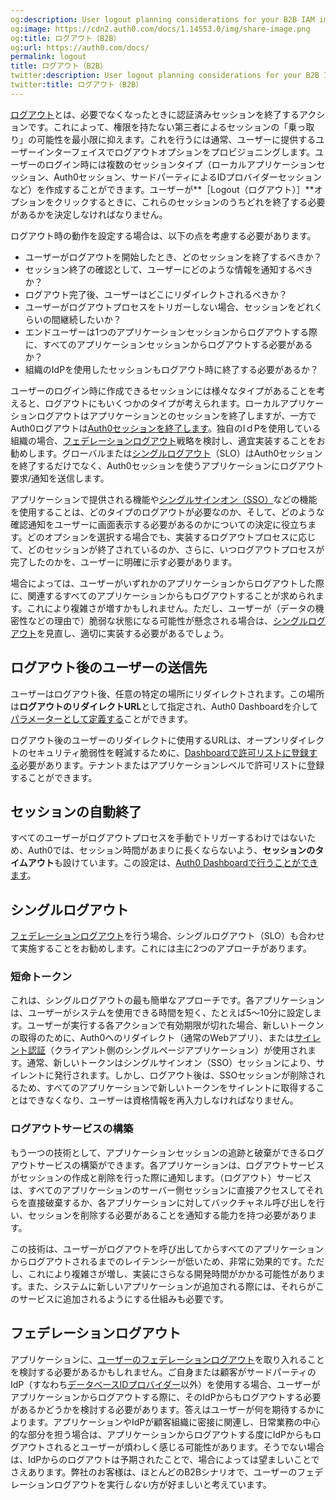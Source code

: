 ```yaml
---
og:description: User logout planning considerations for your B2B IAM implementation.
og:image: https://cdn2.auth0.com/docs/1.14553.0/img/share-image.png
og:title: ログアウト（B2B）
og:url: https://auth0.com/docs/
permalink: logout
title: ログアウト（B2B）
twitter:description: User logout planning considerations for your B2B IAM implementation.
twitter:title: ログアウト（B2B）
---
```


[ログアウト](/logout)とは、必要でなくなったときに認証済みセッションを終了するアクションです。これによって、権限を持たない第三者によるセッションの「乗っ取り」の可能性を最小限に抑えます。これを行うには通常、ユーザーに提供するユーザーインターフェイスでログアウトオプションをプロビジョニングします。ユーザーのログイン時には複数のセッションタイプ（ローカルアプリケーションセッション、Auth0セッション、サードパーティによるIDプロバイダーセッションなど）を作成することができます。ユーザーが**［Logout（ログアウト）］**オプションをクリックするときに、これらのセッションのうちどれを終了する必要があるかを決定しなければなりません。



ログアウト時の動作を設定する場合は、以下の点を考慮する必要があります。

* ユーザーがログアウトを開始したとき、どのセッションを終了するべきか？
* セッション終了の確認として、ユーザーにどのような情報を通知するべきか？
* ログアウト完了後、ユーザーはどこにリダイレクトされるべきか？
* ユーザーがログアウトプロセスをトリガーしない場合、セッションをどれくらいの間継続したいか？
* エンドユーザーは1つのアプリケーションセッションからログアウトする際に、すべてのアプリケーションセッションからログアウトする必要があるか？
* 組織のIdPを使用したセッションもログアウト時に終了する必要があるか？

ユーザーのログイン時に作成できるセッションには様々なタイプがあることを考えると、ログアウトにもいくつかのタイプが考えられます。ローカルアプリケーションログアウトはアプリケーションとのセッションを終了しますが、一方でAuth0ログアウトは[Auth0セッションを終了します](https://auth0.com/docs/logout/guides/logout-auth0)。独自のIｄPを使用している組織の場合、[フェデレーションログアウト](#federated-logout)戦略を検討し、適宜実装することをお勧めします。グローバルまたは[シングルログアウト](https://auth0.com/docs/logout/guides/logout-applications)（SLO）はAuth0セッションを終了するだけでなく、Auth0セッションを使うアプリケーションにログアウト要求/通知を送信します。

アプリケーションで提供される機能や[シングルサインオン（SSO）](https://auth0.com/docs/sso)などの機能を使用することは、どのタイプのログアウトが必要なのか、そして、どのような確認通知をユーザーに画面表示する必要があるのかについての決定に役立ちます。どのオプションを選択する場合でも、実装するログアウトプロセスに応じて、どのセッションが終了されているのか、さらに、いつログアウトプロセスが完了したのかを、ユーザーに明確に示す必要があります。



場合によっては、ユーザーがいずれかのアプリケーションからログアウトした際に、関連するすべてのアプリケーションからもログアウトすることが求められます。これにより複雑さが増すかもしれません。ただし、ユーザーが（データの機密性などの理由で）脆弱な状態になる可能性が懸念される場合は、[シングルログアウト](#single-logout)を見直し、適切に実装する必要があるでしょう。

## ログアウト後のユーザーの送信先

ユーザーはログアウト後、任意の特定の場所にリダイレクトされます。この場所は**ログアウトのリダイレクトURL**として指定され、Auth0 Dashboardを介して[パラメーターとして定義する](https://auth0.com/docs/logout/guides/redirect-users-after-logout)ことができます。

ログアウト後のユーザーのリダイレクトに使用するURLは、オープンリダイレクトのセキュリティ脆弱性を軽減するために、[Dashboardで許可リストに登録する](https://auth0.com/docs/logout#redirect-users-after-logout)必要があります。テナントまたはアプリケーションレベルで許可リストに登録することができます。



## セッションの自動終了

すべてのユーザーがログアウトプロセスを手動でトリガーするわけではないため、Auth0では、セッション時間があまりに長くならないよう、**セッションのタイムアウト**も設けています。この設定は、[Auth0 Dashboardで行うことができます](https://auth0.com/docs/dashboard/reference/settings-tenant#login-session-management)。

## シングルログアウト

[フェデレーションログアウト](#federated-logout)を行う場合、シングルログアウト（SLO）も合わせて実施することをお勧めします。これには主に2つのアプローチがあります。



### 短命トークン



これは、シングルログアウトの最も簡単なアプローチです。各アプリケーションは、ユーザーがシステムを使用できる時間を短く、たとえば5～10分に設定します。ユーザーが実行する各アクションで有効期限が切れた場合、新しいトークンの取得のために、Auth0へのリダイレクト（通常のWebアプリ）、または[サイレント認証](/login/configure-silent-authentication)（クライアント側のシングルページアプリケーション）が使用されます。通常、新しいトークンはシングルサインオン（SSO）セッションにより、サイレントに発行されます。しかし、ログアウト後は、SSOセッションが削除されるため、すべてのアプリケーションで新しいトークンをサイレントに取得することはできなくなり、ユーザーは資格情報を再入力しなければなりません。



### ログアウトサービスの構築

もう一つの技術として、アプリケーションセッションの追跡と破棄ができるログアウトサービスの構築ができます。各アプリケーションは、ログアウトサービスがセッションの作成と削除を行った際に通知します。（ログアウト）サービスは、すべてのアプリケーションのサーバー側セッションに直接アクセスしてそれらを直接破棄するか、各アプリケーションに対してバックチャネル呼び出しを行い、セッションを削除する必要があることを通知する能力を持つ必要があります。

この技術は、ユーザーがログアウトを呼び出してからすべてのアプリケーションからログアウトされるまでのレイテンシーが低いため、非常に効果的です。ただし、これにより複雑さが増し、実装にさらなる開発時間がかかる可能性があります。また、システムに新しいアプリケーションが追加される際には、それらがこのサービスに追加されるようにする仕組みも必要です。

## フェデレーションログアウト

アプリケーションに、[ユーザーのフェデレーションログアウト](/logout/log-users-out-of-idps)を取り入れることを検討する必要があるかもしれません。ご自身または顧客がサードパーティのIdP（すなわち[データベースIDプロバイダー](/connections/database)以外）を使用する場合、ユーザーがアプリケーションからログアウトする際に、そのIdPからもログアウトする必要があるかどうかを検討する必要があります。答えはユーザーが何を期待するかによります。アプリケーションやIdPが顧客組織に密接に関連し、日常業務の中心的な部分を担う場合は、アプリケーションからログアウトする度にIdPからもログアウトされるとユーザーが煩わしく感じる可能性があります。そうでない場合は、IdPからのログアウトは予期されたことで、場合によっては望ましいことでさえあります。弊社のお客様は、ほとんどのB2Bシナリオで、ユーザーのフェデレーションログアウトを実行*しない*方が好ましいと考えています。
